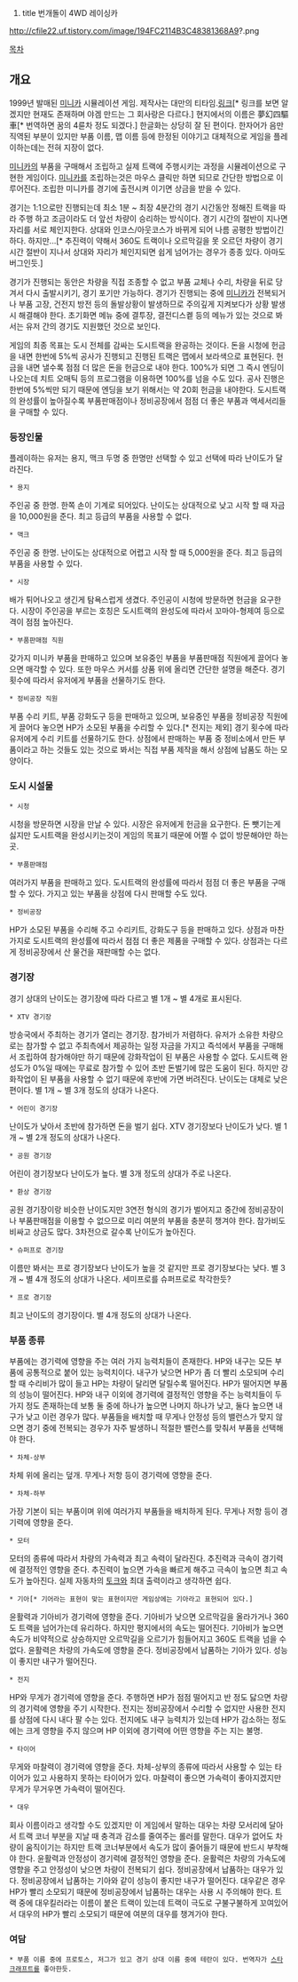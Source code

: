 #title 번개돌이 4WD 레이싱카

http://cfile22.uf.tistory.com/image/194FC2114B3C48381368A9?.png

[[목차]]

== 개요 ==
1999년 발매된 [[미니카]] 시뮬레이션 게임.
제작사는 대만의 티타임.[http://www.ttime.com.tw/ 링크][* 링크를 보면 알겠지만 현재도 존재하며 야겜 만드는 그 회사랑은 다르다.] 현지에서의 이름은 夢幻四驅車[* 번역하면 꿈의 4륜차 정도 되겠다.]
한글화는 상당히 잘 된 편이다. 한자어가 음만 직역된 부분이 있지만 부품 이름, 맵 이름 등에 한정된 이야기고 대체적으로 게임을 플레이하는데는 전혀 지장이 없다.

[[미니카]]의 부품을 구매해서 조립하고 실제 트랙에 주행시키는 과정을 시뮬레이션으로 구현한 게임이다.
[[미니카]]를 조립하는것은 마우스 클릭만 하면 되므로 간단한 방법으로 이루어진다. 조립한 미니카를 경기에 출전시켜 이기면 상금을 받을 수 있다.

경기는 1:1으로만 진행되는데 최소 1분 ~ 최장 4분간의 경기 시간동안 정해진 트랙을 따라 주행 하고 조금이라도 더 앞선 차량이 승리하는 방식이다. 경기 시간의 절반이 지나면 자리를 서로 체인지한다. 상대와 인코스/아웃코스가 바뀌게 되어 나름 공평한 방법이긴 하다. 하지만...[* 추진력이 약해서 360도 트랙이나 오르막길을 못 오르던 차량이 경기시간 절반이 지나서 상대와 자리가 체인지되면 쉽게 넘어가는 경우가 종종 있다. 아마도 버그인듯.]

경기가 진행되는 동안은 차량을 직접 조종할 수 없고 부품 교체나 수리, 차량을 뒤로 당겨서 다시 출발시키기, 경기 포기만 가능하다.
경기가 진행되는 중에 [[미니카]]가 전복되거나 부품 고장, 건전지 방전 등의 돌발상황이 발생하므로 주의깊게 지켜보다가 상황 발생시 해결해야 한다.
초기화면 메뉴 중에 결투장, 결전디스켙 등의 메뉴가 있는 것으로 봐서는 유저 간의 경기도 지원했던 것으로 보인다.

게임의 최종 목표는 도시 전체를 감싸는 도시트랙을 완공하는 것이다.
돈을 시청에 헌금을 내면 한번에 5%씩 공사가 진행되고 진행된 트랙은 맵에서 보라색으로 표현된다. 헌금을 내면 낼수록 점점 더 많은 돈을 헌금으로 내야 한다.
100%가 되면 그 즉시 엔딩이 나오는데 치트 오매틱 등의 프로그램을 이용하면 100%를 넘을 수도 있다.
공사 진행은 한번에 5%씩만 되기 때문에 엔딩을 보기 위해서는 약 20회 헌금을 내야한다.
도시트랙의 완성률이 높아질수록 부품판매점이나 정비공장에서 점점 더 좋은 부품과 액세서리들을 구매할 수 있다.


=== 등장인물 ===
플레이하는 유저는 용지, 맥크 두명 중 한명만 선택할 수 있고 선택에 따라 난이도가 달라진다.

 * 용지
주인공 중 한명.
한쪽 손이 기계로 되어있다.
난이도는 상대적으로 낮고 시작 할 때 자금을 10,000원을 준다.
최고 등급의 부품을 사용할 수 없다.

 * 맥크
주인공 중 한명.
난이도는 상대적으로 어렵고 시작 할 때 5,000원을 준다. 
최고 등급의 부품을 사용할 수 있다.

 * 시장
배가 튀어나오고 생긴게 탐욕스럽게 생겼다.
주인공이 시청에 방문하면 헌금을 요구한다.
시장이 주인공을 부르는 호칭은 도시트랙의 완성도에 따라서 꼬마야-형제여 등으로 격이 점점 높아진다.

 * 부품판매점 직원
갖가지 미니카 부품을 판매하고 있으며 보유중인 부품을 부품판매점 직원에게 끌어다 놓으면 매각할 수 있다. 또한 마우스 커서를 상품 위에 올리면 간단한 설명을 해준다. 경기 횟수에 따라서 유저에게 부품을 선물하기도 한다.

 * 정비공장 직원
부품 수리 키트, 부품 강화도구 등을 판매하고 있으며, 보유중인 부품을 정비공장 직원에게 끌어다 놓으면 HP가 소모된 부품을 수리할 수 있다.[* 전지는 제외] 경기 횟수에 따라 유저에게 수리 키트를 선물하기도 한다.
상점에서 판매하는 부품 중 정비소에서 만든 부품이라고 하는 것들도 있는 것으로 봐서는 직접 부품 제작을 해서 상점에 납품도 하는 모양이다.

=== 도시 시설물 ===
 * 시청
시청을 방문하면 시장을 만날 수 있다. 시장은 유저에게 헌금을 요구한다. 돈 뺏기는게 싫지만 도시트랙을 완성시키는것이 게임의 목표기 때문에 어쩔 수 없이 방문해야만 하는 곳.

 * 부품판매점
여러가지 부품을 판매하고 있다. 도시트랙의 완성률에 따라서 점점 더 좋은 부품을 구매할 수 있다.
가지고 있는 부품을 상점에 다시 판매할 수도 있다.

 * 정비공장
HP가 소모된 부품을 수리해 주고 수리키트, 강화도구 등을 판매하고 있다. 상점과 마찬가지로 도시트랙의 완성률에 따라서 점점 더 좋은 제품을 구매할 수 있다. 상점과는 다르게 정비공장에서 산 물건을 재판매할 수는 없다.

=== 경기장 ===
경기 상대의 난이도는 경기장에 따라 다르고 별 1개 ~ 별 4개로 표시된다.

 * XTV 경기장
방송국에서 주최하는 경기가 열리는 경기장. 참가비가 저렴하다. 유저가 소유한 차량으로는 참가할 수 없고 주최측에서 제공하는 일정 자금을 가지고 즉석에서 부품을 구매해서 조립하여 참가해야만 하기 때문에 강화작업이 된 부품은 사용할 수 없다. 도시트랙 완성도가 0%일 때에는 무료로 참가할 수 있어 초반 돈벌기에 많은 도움이 된다. 하지만 강화작업이 된 부품을 사용할 수 없기 때문에 후반에 가면 버려진다. 난이도는 대체로 낮은 편이다. 별 1개 ~ 별 3개 정도의 상대가 나온다.

 * 어린이 경기장
난이도가 낮아서 초반에 참가하면 돈을 벌기 쉽다. XTV 경기장보다 난이도가 낮다. 별 1개 ~ 별 2개 정도의 상대가 나온다.

 * 공원 경기장
어린이 경기장보다 난이도가 높다. 별 3개 정도의 상대가 주로 나온다.

 * 환상 경기장
공원 경기장이랑 비슷한 난이도지만 3연전 형식의 경기가 벌어지고 중간에 정비공장이나 부품판매점을 이용할 수 없으므로 미리 여분의 부품을 충분히 챙겨야 한다. 참가비도 비싸고 상금도 많다. 3차전으로 갈수록 난이도가 높아진다.

 * 슈퍼프로 경기장
이름만 봐서는 프로 경기장보다 난이도가 높을 것 같지만 프로 경기장보다는 낮다. 별 3개 ~ 별 4개 정도의 상대가 나온다. 세미프로를 슈퍼프로로 착각한듯?

 * 프로 경기장
최고 난이도의 경기장이다. 별 4개 정도의 상대가 나온다.
=== 부품 종류 ===
부품에는 경기력에 영향을 주는 여러 가지 능력치들이 존재한다.
HP와 내구는 모든 부품에 공통적으로 붙어 있는 능력치이다. 내구가 낮으면 HP가 좀 더 빨리 소모되며 수리할 때 수리비가 많이 들고 HP는 차량이 달리면 달릴수록 떨어진다. HP가 떨어지면 부품의 성능이 떨어진다.
HP와 내구 이외에 경기력에 결정적인 영향을 주는 능력치들이 두가지 정도 존재하는데 보통 둘 중에 하나가 높으면 나머지 하나가 낮고, 둘다 높으면 내구가 낮고 이런 경우가 많다.
부품들을 배치할 때 무게나 안정성 등의 밸런스가 맞지 않으면 경기 중에 전복되는 경우가 자주 발생하니 적절한 밸런스를 맞춰서 부품을 선택해야 한다.

 * 차체-상부
차체 위에 올리는 덮개. 무게나 저항 등이 경기력에 영향을 준다.

 * 차체-하부
가장 기본이 되는 부품이며 위에 여러가지 부품들을 배치하게 된다. 무게나 저항 등이 경기력에 영향을 준다.

 * 모터
모터의 종류에 따라서 차량의 가속력과 최고 속력이 달라진다.
추진력과 극속이 경기력에 결정적인 영향을 준다.
추진력이 높으면 가속을 빠르게 해주고 극속이 높으면 최고 속도가 높아진다.
실제 자동차의 [[토크]]와 최대 출력이라고 생각하면 쉽다.

 * 기아[* 기어라는 표현이 맞는 표현이지만 게임상에는 기아라고 표현되어 있다.]
윤활력과 기아비가 경기력에 영향을 준다.
기아비가 낮으면 오르막길을 올라가거나 360도 트랙을 넘어가는데 유리하다. 하지만 평지에서의 속도는 떨어진다.
기아비가 높으면 속도가 비약적으로 상승하지만 오르막길을 오르기가 힘들어지고 360도 트랙을 넘을 수 없다.
윤활력은 차량의 가속도에 영향을 준다.
정비공장에서 납품하는 기아가 있다. 성능이 좋지만 내구가 떨어진다.

 * 전지
HP와 무게가 경기력에 영향을 준다. 주행하면 HP가 점점 떨어지고 반 정도 닳으면 차량의 경기력에 영향을 주기 시작한다. 전지는 정비공장에서 수리할 수 없지만 사용한 전지를 상점에 다시 내다 팔 수는 있다.
전지에도 내구 능력치가 있는데 HP가 감소하는 정도에는 크게 영향을 주지 않으며 HP 이외에 경기력에 어떤 영향을 주는 지는 불명.

 * 타이어
무게와 마찰력이 경기력에 영향을 준다.
차체-상부의 종류에 따라서 사용할 수 있는 타이어가 있고 사용하지 못하는 타이어가 있다.
마찰력이 좋으면 가속력이 좋아지겠지만 무게가 무거우면 가속력이 떨어진다.

 * 대우
회사 이름이라고 생각할 수도 있겠지만 이 게임에서 말하는 대우는 차량 모서리에 달아서 트랙 코너 부분을 지날 때 충격과 감소를 줄여주는 롤러를 말한다. 대우가 없어도 차량이 움직이기는 하지만 트랙 코너부분에서 속도가 많이 줄어들기 때문에 반드시 부착해야 한다.
윤활력과 안정성이 경기력에 결정적인 영향을 준다.
윤활력은 차량의 가속도에 영향을 주고 안정성이 낮으면 차량이 전복되기 쉽다.
정비공장에서 납품하는 대우가 있다. 정비공장에서 납품하는 기아와 같이 성능이 좋지만 내구가 떨어진다.
대우같은 경우 HP가 빨리 소모되기 때문에 정비공장에서 납품하는 대우는 사용 시 주의해야 한다.
트랙 중에 대우킬러라는 이름이 붙은 트랙이 있는데 트랙이 극도로 구불구불하게 꼬여있어서 대우의 HP가 빨리 소모되기 때문에 여분의 대우를 챙겨가야 한다.

=== 여담 ===
 * 부품 이름 중에 프로토스, 저그가 있고 경기 상대 이름 중에 테란이 있다. 번역자가 [[스타크래프트]]를 좋아한듯.
